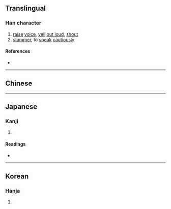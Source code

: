 {{also|吶|訥}}
{{character info/new}}
==Translingual==

===Han character===
{{Han char|rn=30|rad=口|as=04|sn=7|four=|canj=ROB,XROB|ids=⿰口内}}

# [[raise]] [[voice]], [[yell]] [[out loud]], [[shout]]
# [[stammer]], to [[speak]] [[cautiously]]

====References====
* {{Han ref|kx=0181.191|hdz=10588.140|uh=5450|ud=21584}}

----

==Chinese==
{{zh-see|吶}}

----

==Japanese==

===Kanji===
{{ja-kanji|grade=|rs=口04}}

# {{rfdef|ja|sort=口04}}

====Readings====
* {{ja-readings|on=[[とつ]] (totsu), [[どつ]] (dotsu)|kun=[[どもる]] (domoru)}}

----

==Korean==

===Hanja===
{{ko-hanja|hangeul=[[눌]], [[열]]|mr=nul, yŏl}}

# {{rfdef|ko|sort=口04}}